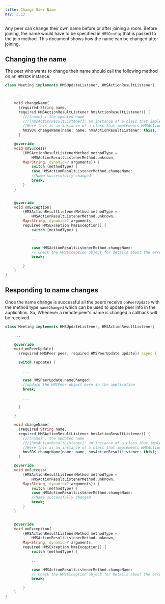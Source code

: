 ---
title: Change User Name
nav: 3.13
---

Any peer can change their own name before or after joining a room. Before joining, the name would have to be specified in `HMSConfig` that is passed to the join method. This document shows how the name can be changed after joining.

## Changing the name

The peer who wants to change their name should call the following method on an `HMSSDK` instance.

```dart
class Meeting implements HMSUpdateListener, HMSActionResultListener{

    ...

    void changeName(
      {required String name,
      required HMSActionResultListener hmsActionResultListener}) {
        ///[name] : the updated name
        ///[hmsActionResultListener]: an instance of a class that implements HMSActionResultListener
        //Here this is an instance of a class that implements HMSActionResultListener that is Meeting
        hmsSDK.changeName(name: name, hmsActionResultListener: this);
      }

    @override
    void onSuccess(
        {HMSActionResultListenerMethod methodType =
            HMSActionResultListenerMethod.unknown,
        Map<String, dynamic>? arguments}) {
            switch (methodType) {
            case HMSActionResultListenerMethod.changeName:
            //Name successfully changed
            break;  
        }        
    }


    @override
    void onException(
        {HMSActionResultListenerMethod methodType =
            HMSActionResultListenerMethod.unknown,
        Map<String, dynamic>? arguments,
        required HMSException hmsException}) {
            switch (methodType) {

            ...

            case HMSActionResultListenerMethod.changeName:
            // Check the HMSException object for details about the error
            break;

        }
    }
}
```

## Responding to name changes

Once the name change is successful all the peers receive `onPeerUpdate` with the method type `nameChanged` which can be used to update peer info in the application.
So, Whenever a remote peer's name is changed a callback will be received.

```dart 
class Meeting implements HMSUpdateListener, HMSActionResultListener{

    ...

    @override
    void onPeerUpdate(
      {required HMSPeer peer, required HMSPeerUpdate update}) async {

      switch (update) {

        ...

        case HMSPeerUpdate.nameChanged:
        //update the HMSPeer object here in the application
        break;

        ...

      }

    }

    void changeName(
      {required String name,
      required HMSActionResultListener hmsActionResultListener}) {
        ///[name] : the updated name
        ///[hmsActionResultListener]: an instance of a class that implements HMSActionResultListener
        //Here this is an instance of a class that implements HMSActionResultListener, that is, Meeting
        hmsSDK.changeName(name: name, hmsActionResultListener: this);
      }

    @override
    void onSuccess(
        {HMSActionResultListenerMethod methodType =
            HMSActionResultListenerMethod.unknown,
        Map<String, dynamic>? arguments}) {
            switch (methodType) {
            case HMSActionResultListenerMethod.changeName:
            //Name successfully changed
            break;  
        }        
    }


    @override
    void onException(
        {HMSActionResultListenerMethod methodType =
            HMSActionResultListenerMethod.unknown,
        Map<String, dynamic>? arguments,
        required HMSException hmsException}) {
            switch (methodType) {

            ...
            
            case HMSActionResultListenerMethod.changeName:
            // Check the HMSException object for details about the error
            break;

        }
    }
}
```
